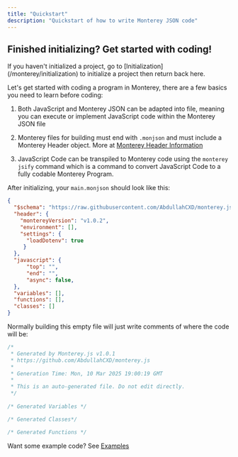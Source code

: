 ```yaml
---
title: "Quickstart"
description: "Quickstart of how to write Monterey JSON code"
---
```


## Finished initializing? Get started with coding!

<Info>
  If you haven't initialized a project, go to [Initialization](/monterey/initialization) to initialize a project then return back here.
</Info>

Let's get started with coding a program in Monterey, there are a few basics you need to learn before coding:

1. Both JavaScript and Monterey JSON can be adapted into file, meaning you can execute or implement JavaScript code within the Monterey JSON file

2. Monterey files for building must end with `.monjson` and must include a Monterey Header object. More at [Monterey Header Information](/monterey/information/monterey-header)

3. JavaScript Code can be transpiled to Monterey code using the `monterey jsify` command which is a command to convert JavaScript Code to a fully codable Monterey Program.

After initializing, your `main.monjson` should look like this:

```json main.monjson
{
  "$schema": "https://raw.githubusercontent.com/AbdullahCXD/monterey.js/refs/heads/develop/schema/monterey.schema.json",
  "header": {
    "montereyVersion": "v1.0.2",
    "environment": [],
    "settings": {
      "loadDotenv": true
     }
  },
  "javascript": {
      "top": "",
      "end": "",
      "async": false,
  },
  "variables": [],
  "functions": [],
  "classes": []
}
```

Normally building this empty file will just write comments of where the code will be:

```javascript main.js
/*
 * Generated by Monterey.js v1.0.1
 * https://github.com/AbdullahCXD/monterey.js
 * 
 * Generation Time: Mon, 10 Mar 2025 19:00:19 GMT
 * 
 * This is an auto-generated file. Do not edit directly.
 */
 
/* Generated Variables */

/* Generated Classes*/

/* Generated Functions */

```

Want some example code? See [Examples](/monterey/examples/adding)